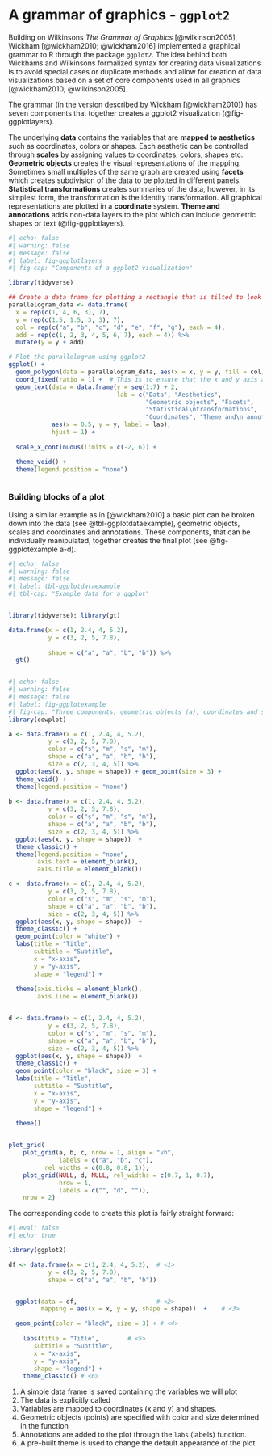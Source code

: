 # A grammar of graphics - `ggplot2`

Building on Wilkinsons *The Grammar of Graphics* [@wilkinson2005], Wickham [@wickham2010; @wickham2016] implemented a graphical grammar to R through the package `ggplot2`. The idea behind both Wickhams and Wilkinsons formalized syntax for creating data visualizations is to avoid special cases or duplicate methods and allow for creation of data visualizations based on a set of core components used in all graphics [@wickham2010; @wilkinson2005].

The grammar (in the version described by Wickham [@wickham2010]) has seven components that together creates a ggplot2 visualization (@fig-ggplotlayers).

The underlying **data** contains the variables that are **mapped to aesthetics** such as coordinates, colors or shapes. Each aesthetic can be controlled through **scales** by assigning values to coordinates, colors, shapes etc. **Geometric objects** creates the visual representations of the mapping. Sometimes small multiples of the same graph are created using **facets** which creates subdivision of the data to be plotted in different panels. **Statistical transformations** creates summaries of the data, however, in its simplest form, the transformation is the identity transformation. All graphical representations are plotted in a **coordinate** system. **Theme and annotations** adds non-data layers to the plot which can include geometric shapes or text (@fig-ggplotlayers).

```r
#| echo: false
#| warning: false
#| message: false
#| label: fig-ggplotlayers
#| fig-cap: "Components of a ggplot2 visualization"

library(tidyverse)

## Create a data frame for plotting a rectangle that is tilted to look like a plane in 3D
parallelogram_data <- data.frame(
  x = rep(c(1, 4, 6, 3), 7),
  y = rep(c(1.5, 1.5, 3, 3), 7),
  col = rep(c("a", "b", "c", "d", "e", "f", "g"), each = 4), 
  add = rep(c(1, 2, 3, 4, 5, 6, 7), each = 4)) %>%
  mutate(y = y + add)

# Plot the parallelogram using ggplot2
ggplot() +
  geom_polygon(data = parallelogram_data, aes(x = x, y = y, fill = col), color = "black", alpha = 0.3) +
  coord_fixed(ratio = 1) +  # This is to ensure that the x and y axis are on the same scale
  geom_text(data = data.frame(y = seq(1:7) + 2, 
                              lab = c("Data", "Aesthetics",
                                      "Geometric objects", "Facets", 
                                      "Statistical\ntransformations", 
                                      "Coordinates", "Theme and\n annotations")), 
            aes(x = 0.5, y = y, label = lab), 
            hjust = 1) +
  
  scale_x_continuous(limits = c(-2, 6)) +

  theme_void() + 
  theme(legend.position = "none")



```

### Building blocks of a plot

Using a similar example as in [@wickham2010] a basic plot can be broken down into the data (see @tbl-ggplotdataexample), geometric objects, scales and coordinates and annotations. These components, that can be individually manipulated, together creates the final plot (see @fig-ggplotexample a-d).

```r
#| echo: false
#| warning: false
#| message: false
#| label: tbl-ggplotdataexample
#| tbl-cap: "Example data for a ggplot"


library(tidyverse); library(gt)

data.frame(x = c(1, 2.4, 4, 5.2), 
           y = c(3, 2, 5, 7.8), 
      
           shape = c("a", "a", "b", "b")) %>%
  gt()



```

```r
#| echo: false
#| warning: false
#| message: false
#| label: fig-ggplotexample
#| fig-cap: "Three components, geometric objects (a), coordinates and scales (b) and plot annotations (c) are constitues of the complete plot (d)"
library(cowplot)

a <- data.frame(x = c(1, 2.4, 4, 5.2), 
           y = c(3, 2, 5, 7.8), 
           color = c("s", "m", "s", "m"), 
           shape = c("a", "a", "b", "b"), 
           size = c(2, 3, 4, 5)) %>%
  ggplot(aes(x, y, shape = shape)) + geom_point(size = 3) + 
  theme_void() +
  theme(legend.position = "none")
 
b <- data.frame(x = c(1, 2.4, 4, 5.2), 
           y = c(3, 2, 5, 7.8), 
           color = c("s", "m", "s", "m"), 
           shape = c("a", "a", "b", "b"), 
           size = c(2, 3, 4, 5)) %>%
  ggplot(aes(x, y, shape = shape))  + 
  theme_classic() +
  theme(legend.position = "none", 
        axis.text = element_blank(), 
        axis.title = element_blank())

c <- data.frame(x = c(1, 2.4, 4, 5.2), 
           y = c(3, 2, 5, 7.8), 
           color = c("s", "m", "s", "m"), 
           shape = c("a", "a", "b", "b"), 
           size = c(2, 3, 4, 5)) %>%
  ggplot(aes(x, y, shape = shape))  + 
  theme_classic() +
  geom_point(color = "white") + 
  labs(title = "Title", 
       subtitle = "Subtitle", 
       x = "x-axis", 
       y = "y-axis", 
       shape = "legend") +
  
  theme(axis.ticks = element_blank(), 
        axis.line = element_blank())


d <- data.frame(x = c(1, 2.4, 4, 5.2), 
           y = c(3, 2, 5, 7.8), 
           color = c("s", "m", "s", "m"), 
           shape = c("a", "a", "b", "b"), 
           size = c(2, 3, 4, 5)) %>%
  ggplot(aes(x, y, shape = shape))  + 
  theme_classic() +
  geom_point(color = "black", size = 3) + 
  labs(title = "Title", 
       subtitle = "Subtitle", 
       x = "x-axis", 
       y = "y-axis", 
       shape = "legend") +
  
  theme()


plot_grid(
    plot_grid(a, b, c, nrow = 1, align = "vh", 
              labels = c("a", "b", "c"), 
          rel_widths = c(0.8, 0.8, 1)), 
    plot_grid(NULL, d, NULL, rel_widths = c(0.7, 1, 0.7),
              nrow = 1,
              labels = c("", "d", "")), 
    nrow = 2)

```

The corresponding code to create this plot is fairly straight forward:

```r
#| eval: false
#| echo: true

library(ggplot2)

df <- data.frame(x = c(1, 2.4, 4, 5.2),  # <1> 
           y = c(3, 2, 5, 7.8), 
           shape = c("a", "a", "b", "b")) 


  ggplot(data = df,                      # <2>
         mapping = aes(x = x, y = y, shape = shape))  +    # <3>

  geom_point(color = "black", size = 3) + # <4>
  
    labs(title = "Title",        # <5>
       subtitle = "Subtitle", 
       x = "x-axis", 
       y = "y-axis", 
       shape = "legend") +
    theme_classic() # <6>


```

1.  A simple data frame is saved containing the variables we will plot
2.  The data is explicitly called
3.  Variables are mapped to coordinates (x and y) and shapes.
4.  Geometric objects (points) are specified with color and size determined in the function
5.  Annotations are added to the plot through the `labs` (labels) function.
6.  A pre-built theme is used to change the default appearance of the plot.


